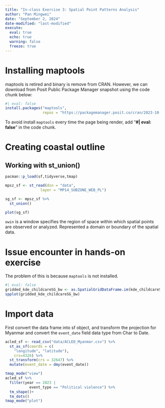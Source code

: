 ```yaml
---
title: "In-class Exercise 3: Spatial Point Patterns Analysis"
author: "Pan Mingwei"
date: "September 2, 2024"
date-modified: "last-modified"
execute: 
  eval: true
  echo: true
  warning: false
  freeze: true
---
```


# Installing maptools

maptools is retired and binary is remove from CRAN. However, we can download from Posit Public Package Manager snapshot using the code chunk below:

```r
#| eval: false
install.packages("maptools",
                 repos = "https://packagemanager.posit.co/cran/2023-10-13")
```

::: callout-note
To avoid install `maptools` every time the page being render, add "**#\| eval: false**" in the code chunk.
:::

# Creating coastal outline

## Working with st_union()

```r
pacman::p_load(sf,tidyverse,tmap)
```

```r
mpsz_sf <- st_read(dsn = "data", 
                layer = "MP14_SUBZONE_WEB_PL")
```

```r
sg_sf <- mpsz_sf %>%
  st_union()
```

```r
plot(sg_sf)
```

::: callout-note
`owin` is a window specifies the region of space within which spatial points are observed or analyzed. Represented a domain or boundary of the spatial data.
:::

# Issue encounter in hands-on exercise

The problem of this is because `maptools` is not installed.

```r
#| eval: false
gridded_kde_childcareSG_bw <- as.SpatialGridDataFrame.im(kde_childcareSG.bw)
spplot(gridded_kde_childcareSG_bw)
```

# Import data

First convert the data frame into sf object, and transform the projection for Myanmar and convert the `event_date` field data type from Char to Date.

```r
acled_sf <- read_csv("data/ACLED_Myanmar.csv") %>%
  st_as_sf(coords = c(
    "longitude", "latitude"),
    crs=4326) %>%
  st_transform(crs = 32647) %>%
  mutate(event_date = dmy(event_date))
```

```r
tmap_mode("view")
acled_sf %>%
  filter(year == 2023 |
           event_type == "Political violence") %>%
  tm_shape()+
  tm_dots()
tmap_mode("plot")
```
